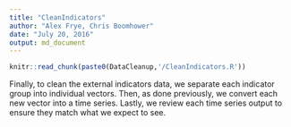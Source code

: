```yaml
---
title: "CleanIndicators"
author: "Alex Frye, Chris Boomhower"
date: "July 20, 2016"
output: md_document
---
```


```r
knitr::read_chunk(paste0(DataCleanup,'/CleanIndicators.R'))
```

Finally, to clean the external indicators data, we separate each indicator group into individual vectors. Then, as done previously, we convert each new vector into a time series. Lastly, we review each time series output to ensure they match what we expect to see.

```r
```

```r
```